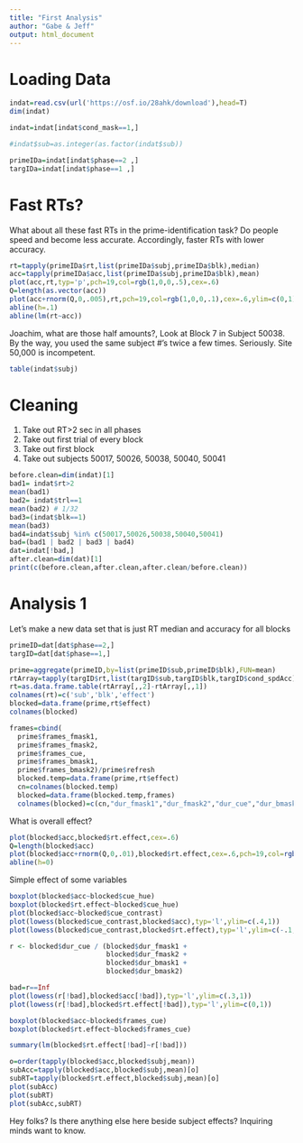 ```yaml
---
title: "First Analysis"
author: "Gabe & Jeff"
output: html_document
---
```

# Loading Data

```r

indat=read.csv(url('https://osf.io/28ahk/download'),head=T)
dim(indat)

indat=indat[indat$cond_mask==1,]

#indat$sub=as.integer(as.factor(indat$sub))

primeIDa=indat[indat$phase==2 ,]
targIDa=indat[indat$phase==1 ,]
```


# Fast RTs?

What about all these fast RTs in the prime-identification task?  Do people speed and become less accurate.  Accordingly, faster RTs with lower accuracy.

```r
rt=tapply(primeIDa$rt,list(primeIDa$subj,primeIDa$blk),median)
acc=tapply(primeIDa$acc,list(primeIDa$subj,primeIDa$blk),mean)
plot(acc,rt,typ='p',pch=19,col=rgb(1,0,0,.5),cex=.6)
Q=length(as.vector(acc))
plot(acc+rnorm(Q,0,.005),rt,pch=19,col=rgb(1,0,0,.1),cex=.6,ylim=c(0,1))
abline(h=.1)
abline(lm(rt~acc))
```
Joachim, what are those half amounts?,  Look at Block 7 in Subject 50038.  By the way, you used the same subject #'s twice a few times.  Seriously.  Site 50,000 is incompetent.

```r
table(indat$subj)
```

# Cleaning

1. Take out RT>2 sec in all phases
2. Take out first trial of every block
3. Take out first block
4. Take out subjects 50017, 50026, 50038, 50040, 50041

```r
before.clean=dim(indat)[1]
bad1= indat$rt>2
mean(bad1)
bad2= indat$trl==1
mean(bad2) # 1/32
bad3=(indat$blk==1)
mean(bad3)
bad4=indat$subj %in% c(50017,50026,50038,50040,50041)
bad=(bad1 | bad2 | bad3 | bad4)
dat=indat[!bad,]
after.clean=dim(dat)[1]
print(c(before.clean,after.clean,after.clean/before.clean))
```  




# Analysis 1

Let's make a new data set that is just RT median and accuracy for all blocks

```r
primeID=dat[dat$phase==2,]
targID=dat[dat$phase==1,]

prime=aggregate(primeID,by=list(primeID$sub,primeID$blk),FUN=mean)
rtArray=tapply(targID$rt,list(targID$sub,targID$blk,targID$cond_spdAcc),mean)
rt=as.data.frame.table(rtArray[,,2]-rtArray[,,1])
colnames(rt)=c('sub','blk','effect')
blocked=data.frame(prime,rt$effect)
colnames(blocked)

frames=cbind(
  prime$frames_fmask1,
  prime$frames_fmask2,
  prime$frames_cue,
  prime$frames_bmask1,
  prime$frames_bmask2)/prime$refresh
  blocked.temp=data.frame(prime,rt$effect)
  cn=colnames(blocked.temp)
  blocked=data.frame(blocked.temp,frames)
  colnames(blocked)=c(cn,"dur_fmask1","dur_fmask2","dur_cue","dur_bmask1","dur_bmask2")

```


What is overall effect?
```r
plot(blocked$acc,blocked$rt.effect,cex=.6)
Q=length(blocked$acc)
plot(blocked$acc+rnorm(Q,0,.01),blocked$rt.effect,cex=.6,pch=19,col=rgb(1,0,0,.05))
abline(h=0)


```

Simple effect of some variables

```r
boxplot(blocked$acc~blocked$cue_hue)
boxplot(blocked$rt.effect~blocked$cue_hue)
plot(blocked$acc~blocked$cue_contrast)
plot(lowess(blocked$cue_contrast,blocked$acc),typ='l',ylim=c(.4,1))
plot(lowess(blocked$cue_contrast,blocked$rt.effect),typ='l',ylim=c(-.1,.1))

r <- blocked$dur_cue / (blocked$dur_fmask1 + 
                        blocked$dur_fmask2 + 
                        blocked$dur_bmask1 + 
                        blocked$dur_bmask2)

bad=r==Inf
plot(lowess(r[!bad],blocked$acc[!bad]),typ='l',ylim=c(.3,1))
plot(lowess(r[!bad],blocked$rt.effect[!bad]),typ='l',ylim=c(0,1))

boxplot(blocked$acc~blocked$frames_cue)
boxplot(blocked$rt.effect~blocked$frames_cue)

summary(lm(blocked$rt.effect[!bad]~r[!bad]))

o=order(tapply(blocked$acc,blocked$subj,mean))
subAcc=tapply(blocked$acc,blocked$subj,mean)[o]
subRT=tapply(blocked$rt.effect,blocked$subj,mean)[o]
plot(subAcc)
plot(subRT)
plot(subAcc,subRT)

```

Hey folks?  Is there anything else here beside subject effects?  Inquiring minds want to know.


